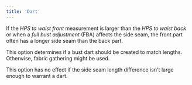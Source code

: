 ```yaml
---
title: 'Dart'
---
```


If the _HPS to waist front_ measurement is larger than the _HPS to waist back_ or when a _full bust adjustment_ (FBA) affects the side seam, the front part often has a longer side seam than the back part.

This option determines if a bust dart should be created to match lengths. Otherwise, fabric gathering might be used.

This option has no effect if the side seam length difference isn't large enough to warrant a dart.
